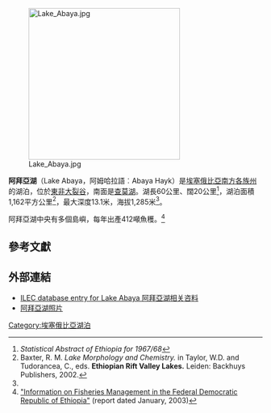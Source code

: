 [[File:Lake_Abaya.jpg|300px]]

'''阿拜亞湖'''（Lake Abaya，阿姆哈拉語︰Abaya Hayk）是[[埃塞俄比亞|埃塞俄比亞]][[南方各族州|南方各族州]]的湖泊，位於[[東非大裂谷|東非大裂谷]]，南面是[[查莫湖|查莫湖]]。湖長60公里、闊20公里<ref>''Statistical Abstract of Ethiopia for 1967/68''</ref>，湖泊面積1,162平方公里<ref name="baxter">Baxter, R. M. ''Lake Morphology and Chemistry.'' in Taylor, W.D. and Tudorancea, C., eds. '''Ethiopian Rift Valley Lakes.''' Leiden: Backhuys Publishers, 2002.</ref>，最大深度13.1米，海拔1,285米<ref name="baxter"/>。

阿拜亞湖中央有多個島嶼，每年出產412噸魚穫。<ref>[http://www.fao.org/fi/fcp/en/ETH/body.htm "Information on Fisheries Management in the Federal Democratic Republic of Ethiopia"] {{Wayback|url=http://www.fao.org/fi/fcp/en/ETH/body.htm |date=20080228033847 }} (report dated January, 2003)</ref>

== 參考文獻 ==
{{reflist}}

== 外部連結 ==
* [https://web.archive.org/web/20070714183220/http://www.ilec.or.jp/database/afr/dsafr001.html ILEC database entry for Lake Abaya 阿拜亞湖相关咨料]
* [https://cn.dreamstime.com/%E5%BA%93%E5%AD%98%E5%9B%BE%E7%89%87-%E9%98%BF%E6%8B%9C%E4%BA%9A%E6%B9%96-image39734864 阿拜亞湖照片]

{{Africa-geo-stub}}
[[Category:埃塞俄比亞湖泊|Category:埃塞俄比亞湖泊]]